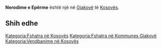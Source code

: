 {{Fshat në 
 | Emri                = Nerodime e Epërme
 | EmriAlt                = 
 | NAME_SHORT_FORM=      
 | NAME_GENERIC=      
 | NAME_SORT_NAME_RO=      NERODIMEEEPERME
 | FULL_NAME_RO = Nerodime e Epërme
 | FULL_NAME_ND_RO=Nerodime e Eperme
 | SORT_NAME_RG=NERODIMEEEPERME
 | FULL_NAME_RG=Nerodime e Epërme
 | FULL_NAME_ND_RG=Nerodime e Eperme
 | SRP_NAME_SHORT_FORM=      
 | SRP_NAME_GENERIC=      
 | SRP_NAME_SORT_NAME_RO=      
 | SRP_FULL_NAME_RO = 
 | SRP_FULL_NAME_ND_RO=
 | SRP_SORT_NAME_RG=
 | SRP_FULL_NAME_RG=
 | SRP_FULL_NAME_ND_RG=
 | Emri (Rasa dhanore) = 
 | Figura              = 
 | Shteti              = Kosovo
 | Komuna              = Gjakovë
 | Kodi postar         = 
 | Sipërfaqja          = 

 | Popullsia           = 

 | Regj. i popullsisë  = 
 | Dend. e popullsisë  = 
 | Faqja zyrtare       = 
 <!--- Koordinatat ----> 
 | Gjerësia            = 42.370278
 | Gjatësia            = 21.078611
 | Lartësia            = 
}}
'''Nerodime e Epërme''' është një [[]] në [[Gjakovë]] të [[Kosovës]].

<!-- == Gjeografia == -->
<!-- == Historia == -->
<!-- == Demografia == -->
== Shih edhe ==
{{Komuna Gjakovë}}
{{Kosovo-Administrata-Cung}}

[[Kategoria:Fshatra në Kosovës]]
[[Kategoria:Fshatra në Kommunes Gjakovë]]
[[Kategoria:Vendbanime në Kosovës]]
